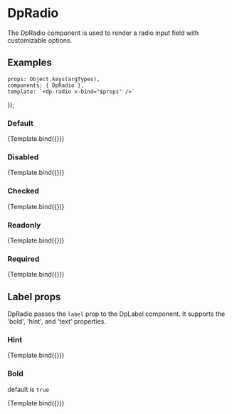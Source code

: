 
<Meta
  title="Components/Radio"
  component={DpRadio} />

# DpRadio

The DpRadio component is used to render a radio input field with customizable options.

## Examples

    props: Object.keys(argTypes),
    components: { DpRadio },
    template: `<dp-radio v-bind="$props" />`
});

### Default

<Canvas>
    <Story
        name="Default usage"
        args={{
            id: 'radioId',
            label: {
              text: 'Choose an option'
            }
        }}>
        {Template.bind({})}
    </Story>
</Canvas>

### Disabled

<Canvas>
    <Story
        name="Disabled"
        args={{
            id: 'radioId',
            label: {
              text: 'Choose an option'
            },
            disabled: true
        }}>
        {Template.bind({})}
    </Story>
</Canvas>

### Checked

<Canvas>
    <Story
        name="Checked"
        args={{
            id: 'radioId',
            label: {
              text: 'Choose an option'
            },
            checked: true
        }}>
        {Template.bind({})}
    </Story>
</Canvas>

### Readonly

<Canvas>
    <Story
        name="Readonly"
        args={{
            id: 'radioId',
            label: {
              text: 'Choose an option'
            },
            readonly: true
        }}>
        {Template.bind({})}
    </Story>
</Canvas>

### Required

<Canvas>
    <Story
        name="Required"
        args={{
            id: 'radioId',
            label: {
              text: 'Choose an option'
            },
            required: true
        }}>
        {Template.bind({})}
    </Story>
</Canvas>

## Label props

DpRadio passes the `label` prop to the <LinkTo kind="components-label--default-usage">DpLabel component</LinkTo>. It supports the 'bold', 'hint', and 'text' properties.

### Hint

<Canvas>
    <Story
        name="Hint"
        args={{
            id: 'radioId',
            label: {
              text: 'Choose an option',
              hint: "This is a hint"
            }
        }}>
        {Template.bind({})}
    </Story>
</Canvas>

### Bold

default is `true`

<Canvas>
    <Story
        name="Bold"
        args={{
            id: 'radioId',
            label: {
              text: 'Choose an option',
              bold: false
            }
        }}>
        {Template.bind({})}
    </Story>
</Canvas>
